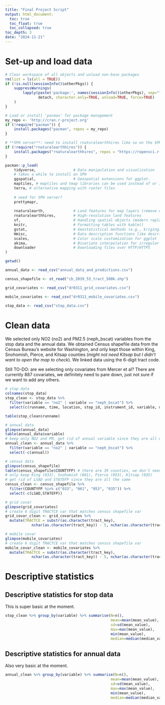 ```yaml
---
title: "Final Project Script"
output: html_document:
  toc: true
  toc_float: true
  toc_collapsed: true
toc_depth: 3
date: "2024-11-21"
---
```


# Set-up and load data
```r
# Clear workspace of all objects and unload non-base packages
rm(list = ls(all = TRUE))
if (!is.null(sessionInfo()$otherPkgs)) {
    suppressWarnings(
        lapply(paste('package:', names(sessionInfo()$otherPkgs), sep=""),
               detach, character.only=TRUE, unload=TRUE, force=TRUE)
    )
}

# Load or install 'pacman' for package management
my_repo <- 'http://cran.r-project.org'
if (!require("pacman")) {
    install.packages("pacman", repos = my_repo)
}

# **SPH server**: need to install rnaturalearthhires like so on the SPH server
if (!require("rnaturalearthhires")) {
    install.packages("rnaturalearthhires", repos = "https://ropensci.r-universe.dev", type = "source")
}

pacman::p_load(
    tidyverse,                 # Data manipulation and visualization
    # takes a while to install on SPH
    ggspatial,                 # Geospatial extensions for ggplot.  
    maptiles, # maptiles and tmap libraries can be used instead of or in combination with ggplot + ggspatial. maptiles offers more tile-based map flexibility; ggspatial provides the ability to annotate maps easily; tmap offers both static and interactive maps that we won't review in this course. 
    terra, # alternative mapping with raster files
    
    # need for SPH server?
    prettymapr,
    
    rnaturalearth,             # Land features for map layers (remove water locations)
    rnaturalearthhires,        # High-resolution land features 
    sf,                        # Handling spatial objects (modern replacement for 'sp')
    knitr,                     # Formatting tables with kable()
    gstat,                     # Geostatistical methods (e.g., kriging)
    Hmisc,                     # Data description functions like describe()
    scales,                    # Color scale customization for ggplot
    akima,                     # Bivariate interpolation for irregular data
    downloader                 # Downloading files over HTTP/HTTPS
)

```

```r
getwd()

annual_data <- read_csv("annual_data_and_predictions.csv")

census_shapefile <- st_read("cb_2019_53_tract_500k.shp")

grid_covariates <- read_csv("dr0311_grid_covariates.csv")

mobile_covariates <- read_csv("dr0311_mobile_covariates.csv")

stop_data <- read_csv("stop_data.csv")
```

# Clean data

We selected only NO2 (no2) and PM2.5 (neph_bscat) variables from the stop data and the annual data. We obtained Census shapefile data from the Census Bureau's website for Washington, and only kept those within King, Snohomish, Pierce, and Kitsap counties (*might not need Kitsap but I didn't want to open the map to check*). We linked data using the 6-digit tract code.

Still TO-DO: are we selecting only covariates from Mercer et al? There are currently 887 covariates, we definitely need to pare down, just not sure if we want to add any others.

```r
# stop data
colnames(stop_data)
stop_clean <- stop_data %>% 
  filter(variable == "no2" | variable == "neph_bscat") %>%
  select(c(runname, time, location, stop_id, instrument_id, variable, mean_value, median_value))

table(stop_clean$runname)

# annual data
glimpse(annual_data)
table(annual_data$variable)
# keep only NO2 and PM, get rid of annual variable since they are all mean_of_win_medians
annual_clean <- annual_data %>% 
  filter(variable == "no2" | variable == "neph_bscat") %>%
  select(-c(annual))

# census data
glimpse(census_shapefile)
table(census_shapefile$COUNTYFP) # there are 39 counties, we don't need them all 
# only keep King (033), Snohomish (061), Pierce (053), Kitsap (035)
# get rid of LSAD and STATEFP since they are all the same
census_clean <- census_shapefile %>%
  filter(COUNTYFP %in% c("033", "061", "053", "035")) %>%
  select(-c(LSAD,STATEFP))

# grid covar
glimpse(grid_covariates)
# create 6 digit TRACTCE var that matches census shapefile var
grid_covar_clean <- grid_covariates %>%
  mutate(TRACTCE = substr(as.character(tract_key), 
            nchar(as.character(tract_key)) - 5, nchar(as.character(tract_key)))) 

# mobile covar
glimpse(mobile_covariates)
# create 6 digit TRACTCE var that matches census shapefile var
mobile_covar_clean <- mobile_covariates %>%
  mutate(TRACTCE = substr(as.character(tract_key), 
            nchar(as.character(tract_key)) - 5, nchar(as.character(tract_key))))
```

# Descriptive statistics

## Descriptive statistics for stop data

This is super basic at the moment.
```r
stop_clean %>% group_by(variable) %>% summarise(N=n(),
                                                mean=mean(mean_value),
                                                sd=sd(mean_value),
                                                max=max(mean_value),
                                                min(mean_value),
                                                median=median(median_value))

```

## Descriptive statistics for annual data

Also very basic at the moment.
```r
annual_clean %>% group_by(variable) %>% summarise(N=n(),
                                                mean=mean(mean_value),
                                                sd=sd(mean_value),
                                                max=max(mean_value),
                                                min(mean_value),
                                                median=median(median_value))
```
